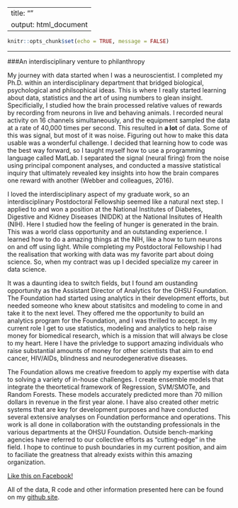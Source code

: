 

---
title: ""
output: html_document
---

```r
knitr::opts_chunk$set(echo = TRUE, message = FALSE)
```

---

###An interdisciplinary venture to philanthropy

  My journey with data started when I was a neuroscientist.  I completed my Ph.D. within an interdisciplinary department that bridged biological, psychological and philsophical ideas.  This is where I really started learning about data, statistics and the art of using numbers to glean insight.  Specificially, I studied how the brain processed relative values of rewards by recording from neurons in live and behaving animals.   I recorded neural activity on 16 channels simultaneously, and the equipment sampled the data at a rate of 40,000 times per second. This resulted in **a lot** of data.  Some of this was signal, but most of it was noise.  Figuring out how to make this data usable was a wonderful challenge.  I decided that learning how to code was the best way forward, so I taught myself how to use a programming language called MatLab. I separated the signal (neural firing) from the noise using principal component analyses, and conducted a massive statistical inquiry that ultimately revealed key insights into how the brain compares one reward with another (Webber and colleagues, 2016).  
  
  I loved the interdisciplinary aspect of my graduate work, so an interdisciplinary Postdoctoral Fellowship seemed like a natural next step.  I applied to and won a position at the National Institutes of Diabetes, Digestive and Kidney Diseases (NIDDK) at the National Insitutes of Health (NIH).  Here I studied how the feeling of hunger is generated in the brain.  This was a world class opportunity and an outstanding experience. I learned how to do a amazing things at the NIH, like a how to turn neurons on and off using light. While completing my Postdoctoral Fellowship I had the realisation that working with data was my favorite part about doing science. So, when my contract was up I decided specialize my career in data science.
  
  It was a daunting idea to switch fields, but I found am oustanding opportunity as the Assistant Director of Analytics for the OHSU Foundation.  The Foundation had started using analytics in their development efforts, but needed someone who knew about statisitcs and modeling to come in and take it to the next level.  They offered me the opportunity to build an analytics program for the Foundation, and I was thrilled to accept. In my current role I get to use statistics, modeling and analytics to help raise money for biomedical research, which is a mission that will always be close to my heart. Here I have the privledge to support amazing individuals who raise substantial amounts of money for other scientists that aim to end cancer, HIV/AIDs, blindness and neurodegenerative diseases.
  
  The Foundation allows me creative freedom to apply my expertise with data to solving a variety of in-house challenges. I create ensemble models that integrate the theortetical framework of Regression, SVM/SMOTe, and Random Forests. These models accurately predicted more than 70 million dollars in revenue in the first year alone. I have also created other metric systems that are key for development purposes and have conducted several extensive analyses on Foundation performance and operations.  This work is all done in collaboration with the outstanding professionals in the various departments at the OHSU Foundation. Outside bench-marking agencies have referred to our collective efforts as "cutting-edge" in the field.  I hope to continue to push boundaries in my current position, and aim to faciliate the greatness that already exists within this amazing organization.  
  
  
  
  
   
[Like this on Facebook!](https://www.facebook.com/RLData/)

All of the data, R code and other information presented here can be found on my [github site](https://github.com/RealLifeData). 
 